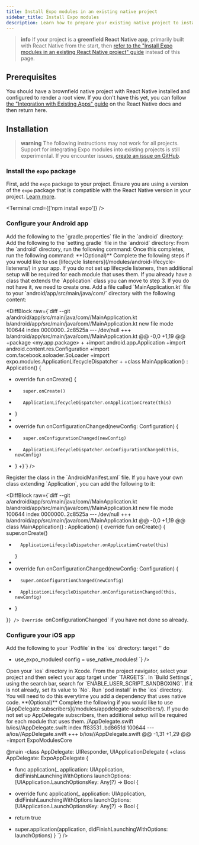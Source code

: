 ```yaml
---
title: Install Expo modules in an existing native project
sidebar_title: Install Expo modules
description: Learn how to prepare your existing native project to install and use Expo modules and the module API.
---
```



> **info** If your project is a **greenfield React Native app**, primarily built with React Native from the start, then [refer to the "Install Expo modules in an existing React Native project" guide](/bare/installing-expo-modules/) instead of this page.

## Prerequisites

You should have a brownfield native project with React Native installed and configured to render a root view. If you don't have this yet, you can follow [the "Integration with Existing Apps" guide](https://reactnative.dev/docs/integration-with-existing-apps) on the React Native docs and then return here.

## Installation

> **warning** The following instructions may not work for all projects. Support for integrating Expo modules into existing projects is still experimental. If you encounter issues, [create an issue on GitHub](https://github.com/expo/expo/issues).

### Install the `expo` package

First, add the `expo` package to your project. Ensure you are using a version of the `expo` package that is compatible with the React Native version in your project. [Learn more](/versions/latest/#each-expo-sdk-version-depends-on-a-react-native-version).

<Terminal cmd={['npm install expo']} />

### Configure your Android app

<Step label="1">
  Add the following to the `gradle.properties` file in the `android` directory:
  <DiffBlock
    raw={`diff --git a/android/gradle.properties b/android/gradle.properties
index 20e2a01..e98ad88 100644
--- a/android/gradle.properties
+++ b/android/gradle.properties
@@ -20,4 +20,8 @@ kotlin.code.style=official
+newArchEnabled=false
+
+hermesEnabled=true`}
  />
</Step>

<Step label="2">
  Add the following to the `setting.gradle` file in the `android` directory:
  <DiffBlock
    raw={`diff --git a/android/settings.gradle b/android/settings.gradle
index a26c7c6..dd8802a 100644
--- a/android/settings.gradle
+++ b/android/settings.gradle
@@ -1,5 +1,11 @@
+apply from: new File(["node", "--print", "require.resolve('expo/package.json')"].execute(null, rootDir).text.trim(), "../scripts/autolinking.gradle");
+useExpoModules()
+
 include ':app'
 includeBuild("../node_modules/@react-native/gradle-plugin")`}
  />
</Step>

<Step label="3">
  From the `android` directory, run the following command:
  <Terminal cmd={['./gradlew clean']} />
  Once this completes, run the following command:
  <Terminal cmd={['./gradlew assembleDebug']} />
</Step>

<Step label="4">
  **(Optional)** Complete the following steps if you would like to use [lifecycle listeners](/modules/android-lifecycle-listeners/)
  in your app. If you do not set up lifecycle listeners, then additional setup will be required for each module that uses them.
<Step label="1">
If you already have a class that extends the `Application` class you can move to step 3.
If you do not have it, we need to create one. Add a file called `MainApplication.kt` file to your `android/app/src/main/java/com/<your-app-package>` directory with the following content:

<DiffBlock raw={`diff --git a/android/app/src/main/java/com/<my-app-package>/MainApplication.kt b/android/app/src/main/java/com/<my-app-package>/MainApplication.kt
new file mode 100644
index 0000000..2c8525a
--- /dev/null
+++ b/android/app/src/main/java/com/<my-app-package>/MainApplication.kt
@@ -0,0 +1,19 @@
+package <my.app.package>
+
+import android.app.Application
+import android.content.res.Configuration
+import com.facebook.soloader.SoLoader
+import expo.modules.ApplicationLifecycleDispatcher
+
+class MainApplication() : Application() {
+    override fun onCreate() {
+        super.onCreate()
+        ApplicationLifecycleDispatcher.onApplicationCreate(this)
+    }
+
+    override fun onConfigurationChanged(newConfig: Configuration) {
+        super.onConfigurationChanged(newConfig)
+        ApplicationLifecycleDispatcher.onConfigurationChanged(this, newConfig)
+    }
+}`} />
</Step>
<Step label="2">
Register the class in the `AndroidManifest.xml` file.
<DiffBlock raw={`diff --git a/android/app/src/main/AndroidManifest.xml b/android/app/src/main/AndroidManifest.xml
index a71b5e7..d6d406e 100644
--- a/android/app/src/main/AndroidManifest.xml
+++ b/android/app/src/main/AndroidManifest.xml
@@ -7,6 +7,7 @@
     <application
         android:allowBackup="true"
+        android:name=".MainApplication"
         android:fullBackupContent="@xml/backup_rules"`} />
</Step>

<Step label="3">
If you have your own class extending `Application`, you can add the following to it:

<DiffBlock raw={`diff --git a/android/app/src/main/java/com/<my-app-package>/MainApplication.kt b/android/app/src/main/java/com/<my-app-package>/MainApplication.kt
new file mode 100644
index 0000000..2c8525a
--- /dev/null
+++ b/android/app/src/main/java/com/<my-app-package>/MainApplication.kt
@@ -0,0 +1,19 @@
class MainApplication() : Application() {
    override fun onCreate() {
        super.onCreate()
+       ApplicationLifecycleDispatcher.onApplicationCreate(this)
    }
+
+   override fun onConfigurationChanged(newConfig: Configuration) {
+       super.onConfigurationChanged(newConfig)
+       ApplicationLifecycleDispatcher.onConfigurationChanged(this, newConfig)
+   }

}`} />
Override `onConfigurationChanged` if you have not done so already.

</Step>
</Step>

### Configure your iOS app

<Step label="1">
  Add the following to your `Podfile` in the `ios` directory:
  <DiffBlock
    raw={`
diff --git a/ios/Podfile b/ios/Podfile
index 2d3a979..825a9d4 100644
--- a/ios/Podfile
+++ b/ios/Podfile
@@ -1,3 +1,4 @@
+require File.join(File.dirname(\`node --print "require.resolve('expo/package.json')"\`), "scripts/autolinking")
 require Pod::Executable.execute_command('node', ['-p',
   'require.resolve(
   "react-native/scripts/react_native_pods.rb",
@@ -14,6 +15,7 @@ if linkage != nil
 end
 
 target '<YourAppTarget>' do
+  use_expo_modules!
   config = use_native_modules!
  `}
  />
</Step>

<Step label="2">
  Open your `ios` directory in Xcode. From the project navigator, select your project and then
  select your app target under `TARGETS`. In `Build Settings`, using the search bar, search for
  `ENABLE_USER_SCRIPT_SANDBOXING`. If it is not already, set its value to `No`.
</Step>

<Step label="3">
  Run `pod install` in the `ios` directory.
  <Terminal cmd={['cd ios && pod install']} />
  You will need to do this everytime you add a dependency that uses native code.
</Step>

<Step label="4">
  **(Optional)** Complete the following if you would like to use [AppDelegate subscribers](/modules/appdelegate-subscribers/). If you do not set up AppDelegate subscribers, then additional setup will be required for each module that uses them.
  <DiffBlock
    raw={`diff --git a/ios/<MyAppProject>/AppDelegate.swift b/ios/<MyAppProject>/AppDelegate.swift
index ff83531..bd8651d 100644
--- a/ios/<MyAppProject>/AppDelegate.swift
+++ b/ios/<MyAppProject>/AppDelegate.swift
@@ -1,31 +1,29 @@
+import ExpoModulesCore
 
 @main
-class AppDelegate: UIResponder, UIApplicationDelegate {
+class AppDelegate: ExpoAppDelegate {
 
-  func application(_ application: UIApplication, didFinishLaunchingWithOptions launchOptions: [UIApplication.LaunchOptionsKey: Any]?) -> Bool {
+  override func application(_ application: UIApplication, didFinishLaunchingWithOptions launchOptions: [UIApplication.LaunchOptionsKey: Any]?) -> Bool {
-    return true
+    super.application(application, didFinishLaunchingWithOptions: launchOptions)
   }
 `}
  />
</Step>

